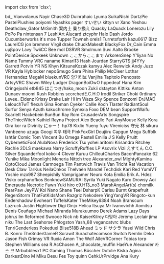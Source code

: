 ﻿import clsx from 'clsx';


<!-- Reminder that not only HTML chars have to be escaped, MDX chars also need to be (such as a space followed by an underscore). -->
<Patronelt k="5" ias="1" sp="1" >bd&#0095;</Patronelt> <Patronelt k="3" ias="1" sp="1" >Vianvolaeus</Patronelt> <Patronelt k="3" ias="1" sp="1" >Nayir</Patronelt> <Patronelt k="3" ias="1" sp="0" >Chase3D</Patronelt> <Patronelt k="2" ias="1" sp="1" >Duinrahaic</Patronelt> 
<Patronelt k="2" ias="1" sp="1" >Lyuma</Patronelt> <Patronelt k="2" ias="1" sp="1" >SuikaNishi</Patronelt> <Patronelt k="2" ias="1" sp="1" >DartzPie</Patronelt> <Patronelt k="2" ias="1" sp="1" >PastelPlushies</Patronelt> <Patronelt k="2" ias="1" sp="1" >poiyomi</Patronelt> 
<Patronelt k="2" ias="1" sp="1" >Nyashks</Patronelt> <Patronelt k="2" ias="1" sp="1" >pager</Patronelt> <Patronelt k="2" ias="1" sp="1" >すいせい</Patronelt> <Patronelt k="2" ias="1" sp="1" >kittyn vr</Patronelt> <Patronelt k="2" ias="1" sp="1" >Xano</Patronelt> 
<Patronelt k="2" ias="1" sp="1" >Yeshou</Patronelt> <Patronelt k="2" ias="1" sp="1" >Deathclaw&#0095;Gator</Patronelt> <Patronelt k="2" ias="1" sp="1" >MrSmith</Patronelt> <Patronelt k="2" ias="1" sp="1" >案内士 乗り換え</Patronelt> <Patronelt k="2" ias="1" sp="1" >Quacky LaQuack</Patronelt> 
<Patronelt k="2" ias="1" sp="1" >Lonerozu</Patronelt> <Patronelt k="2" ias="1" sp="1" >Lily</Patronelt> <Patronelt k="2" ias="1" sp="1" >PoPo Pa</Patronelt> <Patronelt k="2" ias="1" sp="1" >nintensan 7</Patronelt> <Patronelt k="2" ias="1" sp="1" >LeshiArt</Patronelt> 
<Patronelt k="2" ias="1" sp="0" >Alucard</Patronelt> <Patronelt k="2" ias="1" sp="0" >ztcyphr</Patronelt> <Patronelt k="2" ias="1" sp="0" >Halo Dash</Patronelt> <Patronelt k="0" ias="1" sp="1" >Jordo</Patronelt> <Patronelt k="0" ias="0" sp="1" >Cucumberworks</Patronelt> 
<Patronelt k="0" ias="0" sp="1" >it&#0039;s moe</Patronelt> <Patronelt k="0" ias="0" sp="1" >Tupper</Patronelt> <Patronelt k="0" ias="1" sp="1" >Towneh</Patronelt> <Patronelt k="0" ias="0" sp="1" >orels1</Patronelt> <Patronelt k="0" ias="1" sp="1" >Turretoforth</Patronelt> 
<Patronelt k="0" ias="1" sp="1" >kazu0617</Patronelt> <Patronelt k="0" ias="1" sp="1" >Bizz</Patronelt> <Patronelt k="0" ias="0" sp="1" >LaurelCG</Patronelt> <Patronelt k="0" ias="1" sp="1" >jon bremner</Patronelt> <Patronelt k="0" ias="1" sp="1" >Virgil drake</Patronelt> 
<Patronelt k="0" ias="1" sp="1" >ChuckMakesIt</Patronelt> <Patronelt k="0" ias="0" sp="1" >BlackyFox</Patronelt> <Patronelt k="0" ias="1" sp="1" >Dr&#0095;Cain</Patronelt> <Patronelt k="0" ias="1" sp="1" >Emma</Patronelt> <Patronelt k="0" ias="1" sp="1" >υμβραν</Patronelt> 
<Patronelt k="0" ias="0" sp="1" >Lavy</Patronelt> <Patronelt k="0" ias="1" sp="1" >TwiiCC</Patronelt> <Patronelt k="0" ias="1" sp="1" >Bee</Patronelt> <Patronelt k="0" ias="1" sp="1" >mol</Patronelt> <Patronelt k="0" ias="1" sp="1" >DSRVR</Patronelt> 
<Patronelt k="0" ias="1" sp="1" >Smolmum</Patronelt> <Patronelt k="0" ias="1" sp="1" >Suvi Aalto</Patronelt> <Patronelt k="0" ias="1" sp="1" >Brooke</Patronelt> <Patronelt k="0" ias="1" sp="1" >PointDevice</Patronelt> <Patronelt k="0" ias="1" sp="1" >Spokeek</Patronelt> 
<Patronelt k="0" ias="0" sp="1" >Unknown</Patronelt> <Patronelt k="0" ias="1" sp="1" >ここからここまで</Patronelt> <Patronelt k="0" ias="1" sp="1" >ArkorenSnep</Patronelt> <Patronelt k="0" ias="1" sp="1" >Y&#0039;liyan</Patronelt> <Patronelt k="0" ias="1" sp="1" >No Name</Patronelt> 
<Patronelt k="0" ias="1" sp="1" >Tummy</Patronelt> <Patronelt k="0" ias="1" sp="1" >VRC naname</Patronelt> <Patronelt k="0" ias="0" sp="1" >Kimari13</Patronelt> <Patronelt k="0" ias="1" sp="1" >Hash Jourdan</Patronelt> <Patronelt k="0" ias="1" sp="1" >StarryGTS</Patronelt> 
<Patronelt k="0" ias="0" sp="1" >jj4YYy</Patronelt> <Patronelt k="0" ias="1" sp="1" >Garrett Potvin</Patronelt> <Patronelt k="0" ias="0" sp="1" >YR NS</Patronelt> <Patronelt k="0" ias="1" sp="1" >Khyn</Patronelt> <Patronelt k="0" ias="1" sp="1" >KitsuneKozak</Patronelt> 
<Patronelt k="0" ias="1" sp="1" >kamyu</Patronelt> <Patronelt k="0" ias="1" sp="1" >Alec Renwick</Patronelt> <Patronelt k="0" ias="1" sp="1" >Andy</Patronelt> <Patronelt k="0" ias="0" sp="1" >Juzo VR</Patronelt> <Patronelt k="0" ias="1" sp="1" >Kayla</Patronelt> 
<Patronelt k="0" ias="1" sp="1" >Hyblocker</Patronelt> <Patronelt k="0" ias="0" sp="1" >nepoSmugo</Patronelt> <Patronelt k="0" ias="1" sp="1" >Sera Phina</Patronelt> <Patronelt k="0" ias="1" sp="1" >Philip McCleer</Patronelt> <Patronelt k="0" ias="1" sp="1" >Lothar Hernandez</Patronelt> 
<Patronelt k="0" ias="1" sp="1" >MegaM</Patronelt> <Patronelt k="0" ias="1" sp="1" >bluekunVRC</Patronelt> <Patronelt k="0" ias="0" sp="1" >양거티브</Patronelt> <Patronelt k="0" ias="1" sp="1" >Vanjiha</Patronelt> <Patronelt k="0" ias="1" sp="1" >Tapitolo Penopato</Patronelt> 
<Patronelt k="0" ias="1" sp="1" >ArtsyVRC</Patronelt> <Patronelt k="0" ias="1" sp="1" >Shawn Wiley</Patronelt> <Patronelt k="0" ias="1" sp="1" >Ludger</Patronelt> <Patronelt k="0" ias="1" sp="1" >DragonBoiOwO</Patronelt> <Patronelt k="0" ias="0" sp="1" >hppedeaf</Patronelt> 
<Patronelt k="0" ias="0" sp="1" >Hana Kim</Patronelt> <Patronelt k="0" ias="1" sp="1" >Cringejoshi</Patronelt> <Patronelt k="0" ias="1" sp="1" >etb845</Patronelt> <Patronelt k="0" ias="1" sp="1" >はこつき&#0047;hako&#0095;moon</Patronelt> <Patronelt k="0" ias="1" sp="1" >Zukii</Patronelt> 
<Patronelt k="0" ias="1" sp="1" >dstayton</Patronelt> <Patronelt k="0" ias="1" sp="1" >Kittiku</Patronelt> <Patronelt k="0" ias="1" sp="1" >Anton Dunaev</Patronelt> <Patronelt k="0" ias="1" sp="1" >moomi</Patronelt> <Patronelt k="0" ias="1" sp="1" >Rush Robbins</Patronelt> 
<Patronelt k="0" ias="0" sp="1" >scorchedE&#0046;C&#0046;H&#0046;O</Patronelt> <Patronelt k="0" ias="0" sp="1" >Irodil Striker</Patronelt> <Patronelt k="0" ias="1" sp="1" >Choki</Patronelt> <Patronelt k="0" ias="1" sp="1" >0rdinary</Patronelt> <Patronelt k="0" ias="1" sp="1" >Levee&#0095;</Patronelt> 
<Patronelt k="0" ias="1" sp="1" >Eidenz</Patronelt> <Patronelt k="0" ias="0" sp="1" >Krissy</Patronelt> <Patronelt k="0" ias="1" sp="1" >Drake Lair</Patronelt> <Patronelt k="0" ias="0" sp="1" >Hi im Waza</Patronelt> <Patronelt k="0" ias="0" sp="1" >Sky Spence</Patronelt> 
<Patronelt k="0" ias="1" sp="1" >Bonzomi</Patronelt> <Patronelt k="0" ias="1" sp="1" >DrJMAD</Patronelt> <Patronelt k="0" ias="1" sp="1" >LelouchTwT</Patronelt> <Patronelt k="0" ias="0" sp="1" >flexuh</Patronelt> <Patronelt k="0" ias="0" sp="1" >Gina Roman</Patronelt> 
<Patronelt k="0" ias="0" sp="1" >Cyeker</Patronelt> <Patronelt k="0" ias="0" sp="1" >Callie Koch</Patronelt> <Patronelt k="0" ias="0" sp="1" >Tlaster</Patronelt> <Patronelt k="0" ias="1" sp="1" >RadiantSoul</Patronelt> <Patronelt k="0" ias="1" sp="1" >Surfur</Patronelt> 
<Patronelt k="0" ias="1" sp="1" >Senya</Patronelt> <Patronelt k="0" ias="1" sp="1" >Azuth</Patronelt> <Patronelt k="0" ias="1" sp="1" >kakuchrome</Patronelt> <Patronelt k="0" ias="1" sp="1" >Synexia Foxo</Patronelt> <Patronelt k="0" ias="1" sp="1" >DEM bean</Patronelt> 
<Patronelt k="0" ias="1" sp="1" >SupportWaifu</Patronelt> <Patronelt k="0" ias="1" sp="1" >Scarlett</Patronelt> <Patronelt k="0" ias="1" sp="1" >Hackebein</Patronelt> <Patronelt k="0" ias="1" sp="1" >BunBun</Patronelt> <Patronelt k="0" ias="1" sp="1" >Ray Rom</Patronelt> 
<Patronelt k="0" ias="0" sp="1" >CrusaderArts</Patronelt> <Patronelt k="0" ias="1" sp="1" >Songspire</Patronelt> <Patronelt k="0" ias="1" sp="1" >TheThiccWitch</Patronelt> <Patronelt k="0" ias="0" sp="1" >Kathiel Rayna</Patronelt> <Patronelt k="0" ias="1" sp="1" >Project</Patronelt> 
<Patronelt k="0" ias="0" sp="1" >Alex Beadle</Patronelt> <Patronelt k="0" ias="1" sp="1" >Pari</Patronelt> <Patronelt k="0" ias="1" sp="1" >AnyMouse</Patronelt> <Patronelt k="0" ias="1" sp="1" >Kelly</Patronelt> <Patronelt k="0" ias="1" sp="1" >Kora Gira</Patronelt> 
<Patronelt k="0" ias="1" sp="1" >kor ra</Patronelt> <Patronelt k="0" ias="1" sp="1" >Divinity</Patronelt> <Patronelt k="0" ias="1" sp="1" >にゃー！</Patronelt> <Patronelt k="0" ias="1" sp="1" >hp78</Patronelt> <Patronelt k="0" ias="1" sp="1" >Kixlio Yueny</Patronelt> 
<Patronelt k="0" ias="1" sp="1" >fuyu</Patronelt> <Patronelt k="0" ias="1" sp="1" >Vireniciss</Patronelt> <Patronelt k="0" ias="1" sp="1" >守元 林</Patronelt> <Patronelt k="0" ias="1" sp="1" >sikuru</Patronelt> <Patronelt k="0" ias="1" sp="1" >Vanbeeno</Patronelt> 
<Patronelt k="0" ias="1" sp="1" >uzugu</Patronelt> <Patronelt k="0" ias="1" sp="1" >Googi</Patronelt> <Patronelt k="0" ias="1" sp="1" >여우 태극</Patronelt> <Patronelt k="0" ias="1" sp="1" >PinkFoxGirl</Patronelt> <Patronelt k="0" ias="1" sp="1" >Doujiiru</Patronelt> 
<Patronelt k="0" ias="0" sp="1" >Capgun</Patronelt> <Patronelt k="0" ias="1" sp="1" >Megu</Patronelt> <Patronelt k="0" ias="1" sp="1" >Suffolk</Patronelt> <Patronelt k="0" ias="1" sp="1" >Ishtãr</Patronelt> <Patronelt k="0" ias="1" sp="1" >Comic Tom</Patronelt> 
<Patronelt k="0" ias="1" sp="1" >Vincent Bu</Patronelt> <Patronelt k="0" ias="1" sp="1" >Omega</Patronelt> <Patronelt k="0" ias="1" sp="1" >Pastell Emilia</Patronelt> <Patronelt k="0" ias="1" sp="1" >J S</Patronelt> <Patronelt k="0" ias="1" sp="1" >Kelly Pruitt</Patronelt> 
<Patronelt k="0" ias="0" sp="1" >CyberneticFool</Patronelt> <Patronelt k="0" ias="1" sp="1" >AlulaNova</Patronelt> <Patronelt k="0" ias="1" sp="1" >Frederick</Patronelt> <Patronelt k="0" ias="0" sp="1" >Tsu</Patronelt> <Patronelt k="0" ias="1" sp="1" >yohei aritomi</Patronelt> 
<Patronelt k="0" ias="1" sp="1" >Krisandra Ritchey</Patronelt> <Patronelt k="0" ias="0" sp="1" >Rachie</Patronelt> <Patronelt k="0" ias="1" sp="1" >2DLS</Patronelt> <Patronelt k="0" ias="0" sp="1" >maekawa</Patronelt> <Patronelt k="0" ias="1" sp="1" >Narry</Patronelt> 
<Patronelt k="0" ias="1" sp="1" >ScruffyRuffles</Patronelt> <Patronelt k="0" ias="1" sp="1" >LP</Patronelt> <Patronelt k="0" ias="1" sp="1" >Asovrix</Patronelt> <Patronelt k="0" ias="1" sp="1" >Vizi</Patronelt> <Patronelt k="0" ias="1" sp="1" >えすてん</Patronelt> 
<Patronelt k="0" ias="1" sp="1" >C&#0046;C&#0046; Silver</Patronelt> <Patronelt k="0" ias="1" sp="1" >Squanderfool</Patronelt> <Patronelt k="0" ias="1" sp="1" >koko&#0045;4</Patronelt> <Patronelt k="0" ias="0" sp="1" >Clover</Patronelt> <Patronelt k="0" ias="1" sp="1" >Kuruu</Patronelt> 
<Patronelt k="0" ias="1" sp="1" >ChilloutCharles</Patronelt> <Patronelt k="0" ias="1" sp="1" >BaconPancake 62</Patronelt> <Patronelt k="0" ias="1" sp="1" >Yunike</Patronelt> <Patronelt k="0" ias="1" sp="1" >Mika Moonlight</Patronelt> <Patronelt k="0" ias="0" sp="1" >Meneria</Patronelt> 
<Patronelt k="0" ias="1" sp="1" >Nittch</Patronelt> <Patronelt k="0" ias="0" sp="1" >tree</Patronelt> <Patronelt k="0" ias="1" sp="1" >Alexander&#0095;owl</Patronelt> <Patronelt k="0" ias="1" sp="1" >MightyKamina</Patronelt> <Patronelt k="0" ias="1" sp="1" >OptoCloud</Patronelt> 
<Patronelt k="0" ias="1" sp="1" >James Carmoega</Patronelt> <Patronelt k="0" ias="1" sp="1" >Tim Pantwich</Patronelt> <Patronelt k="0" ias="1" sp="1" >Travis Van Tricht</Patronelt> <Patronelt k="0" ias="0" sp="1" >Rat Vacation</Patronelt> <Patronelt k="0" ias="0" sp="1" >Desk Claw</Patronelt> 
<Patronelt k="0" ias="0" sp="1" >TarKus</Patronelt> <Patronelt k="0" ias="1" sp="1" >NeilaOnkos</Patronelt> <Patronelt k="0" ias="1" sp="1" >Thelvaën Mandel</Patronelt> <Patronelt k="0" ias="1" sp="1" >Techdisk</Patronelt> <Patronelt k="0" ias="1" sp="1" >Kari Red</Patronelt> 
<Patronelt k="0" ias="1" sp="1" >YumiVT</Patronelt> <Patronelt k="0" ias="1" sp="1" >Yoshie</Patronelt> <Patronelt k="0" ias="0" sp="1" >mzx987</Patronelt> <Patronelt k="0" ias="1" sp="1" >Sheepishily</Patronelt> <Patronelt k="0" ias="0" sp="1" >Vamprigamer</Patronelt> 
<Patronelt k="0" ias="0" sp="1" >Neuro</Patronelt> <Patronelt k="0" ias="0" sp="1" >Kota</Patronelt> <Patronelt k="0" ias="1" sp="1" >Emilia</Patronelt> <Patronelt k="0" ias="0" sp="1" >Erik A&#0046; Hdez</Patronelt> <Patronelt k="0" ias="1" sp="1" >Visko</Patronelt> 
<Patronelt k="0" ias="1" sp="1" >orphanofkos</Patronelt> <Patronelt k="0" ias="1" sp="1" >BonknowSAMURAI</Patronelt> <Patronelt k="0" ias="1" sp="1" >Syrila</Patronelt> <Patronelt k="0" ias="0" sp="1" >Yuki Nagato</Patronelt> <Patronelt k="0" ias="0" sp="1" >Kuro</Patronelt> 
<Patronelt k="0" ias="0" sp="1" >Drowsy</Patronelt> <Patronelt k="0" ias="1" sp="1" >Aoi Emerauda</Patronelt> <Patronelt k="0" ias="1" sp="1" >Necrotic Fawn</Patronelt> <Patronelt k="0" ias="1" sp="1" >Yuki hiro</Patronelt> <Patronelt k="0" ias="1" sp="1" >c9&#0046;H13&#0095;no3</Patronelt> 
<Patronelt k="0" ias="1" sp="1" >MarshAngelArt&#0040;s&#0041;</Patronelt> <Patronelt k="0" ias="0" sp="1" >chomilk</Patronelt> <Patronelt k="0" ias="1" sp="1" >PearPaw</Patronelt> <Patronelt k="0" ias="0" sp="1" >JeyPW</Patronelt> <Patronelt k="0" ias="1" sp="1" >Koi Nano</Patronelt> 
<Patronelt k="0" ias="1" sp="1" >Shane Teel</Patronelt> <Patronelt k="0" ias="1" sp="1" >DsharpK</Patronelt> <Patronelt k="0" ias="1" sp="1" >Carlsu</Patronelt> <Patronelt k="0" ias="1" sp="1" >Burnt Grapefruit</Patronelt> <Patronelt k="0" ias="1" sp="1" >RegenStorm</Patronelt> 
<Patronelt k="0" ias="0" sp="1" >ThatFatKidsMom</Patronelt> <Patronelt k="0" ias="0" sp="1" >Razgriz</Patronelt> <Patronelt k="0" ias="1" sp="1" >Nekodere</Patronelt> <Patronelt k="0" ias="0" sp="1" >YingYangVR</Patronelt> <Patronelt k="0" ias="1" sp="1" >Ringoto&#0045;kun</Patronelt> 
<Patronelt k="0" ias="1" sp="1" >Endershadow</Patronelt> <Patronelt k="0" ias="1" sp="1" >Evoheart</Patronelt> <Patronelt k="0" ias="1" sp="1" >ToffelsKater</Patronelt> <Patronelt k="0" ias="1" sp="1" >TheMikey6384</Patronelt> <Patronelt k="0" ias="1" sp="1" >Noah Branscum</Patronelt> 
<Patronelt k="0" ias="0" sp="1" >Lazruck</Patronelt> <Patronelt k="0" ias="1" sp="1" >Justin Hightower</Patronelt> <Patronelt k="0" ias="1" sp="1" >Digi</Patronelt> <Patronelt k="0" ias="1" sp="1" >Ginjo</Patronelt> <Patronelt k="0" ias="1" sp="1" >Helica Itsuya</Patronelt> 
<Patronelt k="0" ias="0" sp="1" >Mr Ivanovichh</Patronelt> <Patronelt k="0" ias="1" sp="1" >Aomitsu</Patronelt> <Patronelt k="0" ias="0" sp="1" >Denís Couñago</Patronelt> <Patronelt k="0" ias="1" sp="1" >Michael Miranda</Patronelt> <Patronelt k="0" ias="1" sp="1" >Murakuumoo</Patronelt> 
<Patronelt k="0" ias="1" sp="1" >Derek Adams</Patronelt> <Patronelt k="0" ias="1" sp="1" >Lazy Days</Patronelt> <Patronelt k="0" ias="1" sp="1" >john&#0046;s</Patronelt> <Patronelt k="0" ias="1" sp="1" >Im Reformed</Patronelt> <Patronelt k="0" ias="1" sp="1" >Swooce</Patronelt> 
<Patronelt k="0" ias="0" sp="1" >Nick</Patronelt> <Patronelt k="0" ias="0" sp="1" >nb</Patronelt> <Patronelt k="0" ias="1" sp="1" >KaiserKilroy</Patronelt> <Patronelt k="0" ias="1" sp="1" >다맞아</Patronelt> <Patronelt k="0" ias="0" sp="1" >Jérémy Leclair</Patronelt> 
<Patronelt k="0" ias="0" sp="1" >jima niku</Patronelt> <Patronelt k="0" ias="1" sp="1" >The Last Seahorse</Patronelt> <Patronelt k="0" ias="1" sp="1" >Phlogston</Patronelt> <Patronelt k="0" ias="0" sp="1" >Yash&#0095;88</Patronelt> <Patronelt k="0" ias="0" sp="1" >vegancatvrc</Patronelt> 
<Patronelt k="0" ias="0" sp="1" >blubs</Patronelt> <Patronelt k="0" ias="1" sp="1" >TenriGenderless</Patronelt> <Patronelt k="0" ias="1" sp="1" >Pokeduel</Patronelt> <Patronelt k="0" ias="1" sp="1" >Blise518B</Patronelt> <Patronelt k="0" ias="1" sp="1" >Ahead</Patronelt> 
<Patronelt k="0" ias="1" sp="1" >ミッド サクラ</Patronelt> <Patronelt k="0" ias="1" sp="1" >Yasei Wild</Patronelt> <Patronelt k="0" ias="1" sp="1" >Chris B&#0046;</Patronelt> <Patronelt k="0" ias="0" sp="1" >Konro</Patronelt> <Patronelt k="0" ias="1" sp="1" >The3nderGameR</Patronelt> 
<Patronelt k="0" ias="0" sp="1" >Sorawit Surachatecomson</Patronelt> <Patronelt k="0" ias="0" sp="1" >Switch</Patronelt> <Patronelt k="0" ias="0" sp="1" >Nemlin</Patronelt> <Patronelt k="0" ias="1" sp="1" >Deko</Patronelt> <Patronelt k="0" ias="1" sp="1" >Jason Fish</Patronelt> 
<Patronelt k="0" ias="0" sp="1" >Grimsy VR</Patronelt> <Patronelt k="0" ias="0" sp="1" >Ruxia</Patronelt> <Patronelt k="0" ias="1" sp="1" >Amon The Wolf</Patronelt> <Patronelt k="0" ias="1" sp="1" >AileVRCorner</Patronelt> <Patronelt k="0" ias="1" sp="1" >Tobias torp</Patronelt> 
<Patronelt k="0" ias="0" sp="1" >Stephen Williams</Patronelt> <Patronelt k="0" ias="1" sp="1" >sea R</Patronelt> <Patronelt k="0" ias="1" sp="1" >AcChosen</Patronelt> <Patronelt k="0" ias="1" sp="1" >A&#0095;chocolate&#0095;muffin</Patronelt> <Patronelt k="0" ias="1" sp="1" >HaeYue</Patronelt> 
<Patronelt k="0" ias="0" sp="1" >Alexander</Patronelt> <Patronelt k="0" ias="0" sp="1" >카스 코</Patronelt> <Patronelt k="0" ias="1" sp="1" >Mrbubblesx1 PC Gaming</Patronelt> <Patronelt k="0" ias="1" sp="1" >Thomas Büscher</Patronelt> <Patronelt k="0" ias="1" sp="1" >Dotolie</Patronelt> 
<Patronelt k="0" ias="0" sp="1" >Kiska Agina</Patronelt> <Patronelt k="0" ias="0" sp="1" >DarkestDino</Patronelt> <Patronelt k="0" ias="1" sp="1" >M</Patronelt> <Patronelt k="0" ias="1" sp="1" >Miku Desu</Patronelt> <Patronelt k="0" ias="0" sp="1" >Fes Toy</Patronelt> 
<Patronelt k="0" ias="1" sp="1" >quinn</Patronelt> <Patronelt k="0" ias="1" sp="1" >CehkUrPrvldge</Patronelt> <Patronelt k="0" ias="1" sp="1" >Ana Kury</Patronelt> 